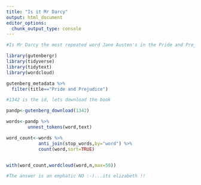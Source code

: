 ```yaml
---
title: "Is it Mr Darcy"
output: html_document
editor_options: 
  chunk_output_type: console
---
```


```r

#Is Mr Darcy the most repeated word Jane Austen's in the Pride and Prejudice?Lets create a word cloud and guage

library(gutenbergr)
library(tidyverse)
library(tidytext)
library(wordcloud)

gutenberg_metadata %>%
  filter(title=="Pride and Prejudice")

#1342 is the id, lets download the book

pandp<-gutenberg_download(1342)

words<-pandp %>%
        unnest_tokens(word,text)

word_count<-words %>%
            anti_join(stop_words,by="word") %>%
            count(word,sort=TRUE)


with(word_count,wordcloud(word,n,max=50))

#The answer is an emphatic NO :-)...its elizabeth !!

```
